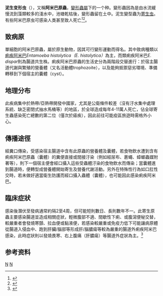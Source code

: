 {{Speciesbox
| taxon = Amoeba limicola
| authority = 
}}

'''泥生变形虫'''（{{lang|la|Amoeba limicola}}），又稱'''阿米巴原蟲'''，[[變形蟲屬|變形蟲屬]]下的一个种。變形蟲因為是由水流緩慢流到藻類較多的淺水中，池塘乾枯後，變形蟲留在土中。泥生變型蟲为[[寄生虫|寄生虫]]。有些阿米巴原虫可感染人类甚至致人死亡<ref>{{Cite_news|last1=王 |first1=吉全 |last2=肖 |first2=红 |title=男子染“食脑虫”十几天后不治 提醒：避免到池塘游泳--社会--人民网 |url=http://society.people.com.cn/n1/2016/1016/c1008-28782052.html |format=shtml |newspaper=人民网 |location=中國 |publisher=人民网 |agency= |id= |page=1 |date=2016年10月16日<!--11:21--> |accessdate=2016-10-17 |language=zh-Hans |quote=另据羊城晚报此前报道，阿米巴原虫可致人死亡的事早在上世纪中期已被记录在案，但直到1965年以后人们才陆续发现这种阿米巴性脑膜脑炎，其病死率很高。 |archiveurl=https://web.archive.org/web/20161017051632/http://society.people.com.cn/n1/2016/1016/c1008-28782052.html |archivedate=2016-10-17 |deadurl=yes }}</ref><ref>{{Cite_news |last1=刘 |first1=婷 |title=深圳男子被罕见“吃脑虫”入侵 十几天后病逝_深圳新闻网 |url=http://www.sznews.com/news/content/2016-10/16/content_14004772.htm |format=htm |newspaper=深圳新闻网 |location=深圳 |publisher=深圳新闻网 |agency= |id= |page=1 |date=2016-10-16<!-- 08:02 --> |accessdate=2016-10-17 |language=zh-Hans |quote= |archiveurl=https://web.archive.org/web/20161018223534/http://www.sznews.com/news/content/2016-10/16/content_14004772.htm |archivedate=2016-10-18 |dead-url=yes }}</ref>。

== 致病原 ==
單細胞的阿米巴原蟲，屬於原生動物，因其可行變形運動而得名。其中致病種類以[[痢疾阿米巴|痢疾阿米巴]]''Entamoeba histolytica（E. histolytica）''為主，而類痢疾阿米巴''E. dispar''則為腸道共生株。痢疾阿米巴原蟲的生活史分為兩階段交替進行：於宿主腸道代謝與繁殖的營養體（又名活動體trophozoite），以及能夠抵禦惡劣環境、準備轉移到下個宿主的囊體（cyst）。

== 地理分布 ==
此疾病集中於熱帶/亞熱帶開發中國家，尤其是公衛條件較差（沒有汙水集中處理系統、缺乏密閉式抽水馬桶等）的地區，於全球造成每年4-11萬人死亡，佔全球寄生蟲感染死亡總數的第二位（僅次於瘧疾），因此前往可能疫區旅遊時需格外小心。

== 傳播途徑 ==
經糞口傳染，受感染宿主腸道中含有此原蟲的營養體及囊體，若食物飲水遭到含有痢疾阿米巴原蟲（囊體）的糞便直接或間接汙染（例如經尿布、蒼蠅、蟑螂蟲媒附著等），則下一個宿主便會經口攝入這些受蟲體汙染的食物飲水而傳染；當囊體進到腸道時，便轉型成營養體開始寄生及營養代謝活動。另外在特殊性行為如口肛性交時，若未做好適當衛生防護而經口攝入蟲體（囊體），也可能因此感染痢疾阿米巴。

== 臨床症狀 ==
感染後潛伏至發病通常約隔2至4周，但可能短則數日、長則數年不一。此寄生原蟲主要感染腸道並造成相關症狀，輕微腹部不適、間歇性下痢、或腹瀉便秘交替，較嚴重者會發燒寒顫、拉血便或黏液便，若感染較嚴重或免疫力低下可能讓病原體從腸道入侵血中、跑到肝臟/腦部等形成肝/腦膿瘍等較為嚴重的腸道外痢疾阿米巴感染，此時症狀則以發燒畏寒、右上腹痛（肝膿瘍）等腸道外症狀為主。<ref>{{Cite web|title=旅遊醫學教育訓練中心|url=http://travelmedicine.org.tw/information/content.asp?ID=152|accessdate=2019-10-07|work=travelmedicine.org.tw|language=zh-TW|archive-date=2021-05-09|archive-url=https://web.archive.org/web/20210509184126/http://travelmedicine.org.tw/information/content.asp?ID=152|dead-url=no}}</ref>

==参考资料==
{{reflist}}
{{Taxonbar}}
[[Category:原生生物|N]]
[[Category:变形虫属|N]]